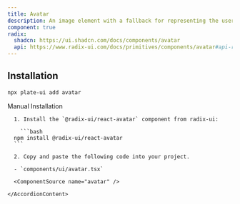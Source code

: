 ```yaml
---
title: Avatar
description: An image element with a fallback for representing the user.
component: true
radix:
  shadcn: https://ui.shadcn.com/docs/components/avatar
  api: https://www.radix-ui.com/docs/primitives/components/avatar#api-reference
---
```


## Installation

```bash
npx plate-ui add avatar
```

<Accordion type="single" collapsible>
  <AccordionItem value="manual-installation">
    <AccordionTrigger>Manual Installation</AccordionTrigger>
    <AccordionContent>

      1. Install the `@radix-ui/react-avatar` component from radix-ui:

        ```bash
      npm install @radix-ui/react-avatar
      ```

      2. Copy and paste the following code into your project.

      - `components/ui/avatar.tsx`

      <ComponentSource name="avatar" />

    </AccordionContent>

  </AccordionItem>
</Accordion>
